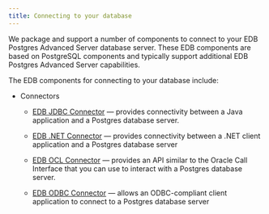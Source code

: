 ```yaml
---
title: Connecting to your database
---
```


We package and support a number of components to connect to your EDB Postgres Advanced Server database server. These EDB components are based on PostgreSQL components and typically support additional EDB Postgres Advanced Server capabilities. 

The EDB components for connecting to your database include:

- Connectors
  - [EDB JDBC Connector](/jdbc_connector/latest/) &mdash; provides connectivity between a Java application and a Postgres database server. 

  - [EDB .NET Connector](/net_connector/latest/) &mdash; provides connectivity between a .NET client application and a Postgres database server

  - [EDB OCL Connector](/jdbc_connector/latest/) &mdash; provides an API similar to the Oracle Call Interface that you can use to interact with a Postgres database server.

  - [EDB ODBC Connector](/odbc_connector/latest/) &mdash; allows an ODBC-compliant client application to connect to a Postgres database server




